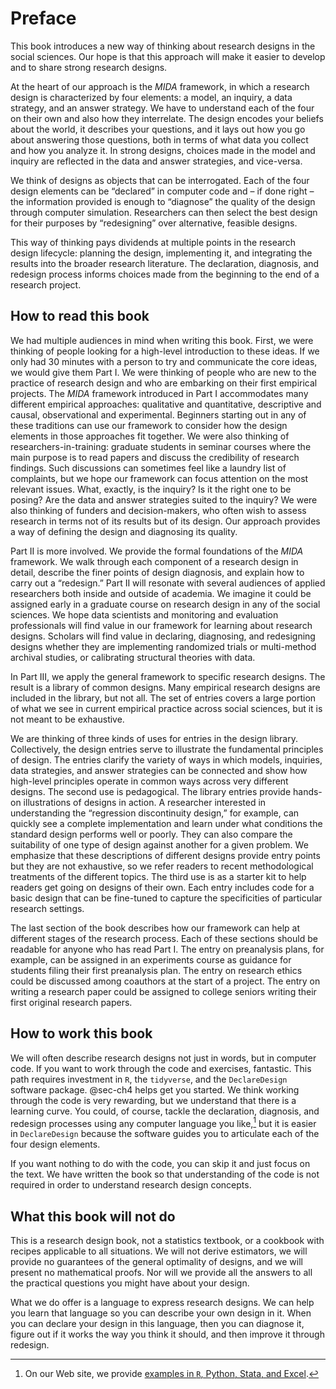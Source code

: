 # Preface {#sec-ch1}

This book introduces a new way of thinking about research designs in the social sciences. Our hope is that this approach will make it easier to develop and to share strong research designs.

At the heart of our approach is the *MIDA* framework, in which a research design is characterized by four elements: a model, an inquiry, a data strategy, and an answer strategy. We have to understand each of the four on their own and also how they interrelate. The design encodes your beliefs about the world, it describes your questions, and it lays out how you go about answering those questions, both in terms of what data you collect and how you analyze it. In strong designs, choices made in the model and inquiry are reflected in the data and answer strategies, and vice-versa.

We think of designs as objects that can be interrogated. Each of the four design elements can be "declared" in computer code and -- if done right -- the information provided is enough to "diagnose" the quality of the design through computer simulation. Researchers can then select the best design for their purposes by "redesigning" over alternative, feasible designs.

This way of thinking pays dividends at multiple points in the research design lifecycle: planning the design, implementing it, and integrating the results into the broader research literature. The declaration, diagnosis, and redesign process informs choices made from the beginning to the end of a research project.

## How to read this book

We had multiple audiences in mind when writing this book. First, we were thinking of people looking for a high-level introduction to these ideas. If we only had 30 minutes with a person to try and communicate the core ideas, we would give them Part I. We were thinking of people who are new to the practice of research design and who are embarking on their first empirical projects. The *MIDA* framework introduced in Part I accommodates many different empirical approaches: qualitative and quantitative, descriptive and causal, observational and experimental. Beginners starting out in any of these traditions can use our framework to consider how the design elements in those approaches fit together. We were also thinking of researchers-in-training: graduate students in seminar courses where the main purpose is to read papers and discuss the credibility of research findings. Such discussions can sometimes feel like a laundry list of complaints, but we hope our framework can focus attention on the most relevant issues. What, exactly, is the inquiry? Is it the right one to be posing? Are the data and answer strategies suited to the inquiry?  We were also thinking of funders and decision-makers, who often wish to assess research in terms not of its results but of its design. Our approach provides a way of defining the design and diagnosing its quality.

Part II is more involved. We provide the formal foundations of the *MIDA* framework. We walk through each component of a research design in detail, describe the finer points of design diagnosis, and explain how to carry out a "redesign." Part II will resonate with several audiences of applied researchers both inside and outside of academia. We imagine it could be assigned early in a graduate course on research design in any of the social sciences. We hope data scientists and monitoring and evaluation professionals will find value in our framework for learning about research designs. Scholars will find value in declaring, diagnosing, and redesigning designs whether they are implementing randomized trials or multi-method archival studies, or calibrating structural theories with data.

In Part III, we apply the general framework to specific research designs. The result is a library of common designs. Many empirical research designs are included in the library, but not all. The set of entries covers a large portion of what we see in current empirical practice across social sciences, but it is not meant to be exhaustive. 

We are thinking of three kinds of uses for entries in the design library. Collectively, the design entries serve to illustrate the fundamental principles of design. The entries clarify the variety of ways in which models, inquiries, data strategies, and answer strategies can be connected and show how high-level principles operate in common ways across very different designs. The second use is pedagogical. The library entries provide hands-on illustrations of designs in action. A researcher interested in understanding the "regression discontinuity design," for example, can quickly see a complete implementation and learn under what conditions the standard design performs well or poorly. They can also compare the suitability of one type of design against another for a given problem. We emphasize that these descriptions of different designs provide entry points but they are not exhaustive, so we refer readers to recent methodological treatments of the different topics. The third use is as a starter kit to help readers get going on designs of their own. Each entry includes code for a basic design that can be fine-tuned to capture the specificities of particular research settings.

The last section of the book describes how our framework can help at different stages of the research process. Each of these sections should be readable for anyone who has read Part I. The entry on preanalysis plans, for example, can be assigned in an experiments course as guidance for students filing their first preanalysis plan. The entry on research ethics could be discussed among coauthors at the start of a project. The entry on writing a research paper could be assigned to college seniors writing their first original research papers.


## How to work this book

We will often describe research designs not just in words, but in computer code. If you want to work through the code and exercises, fantastic. This path requires investment in `R`, the `tidyverse`, and the `DeclareDesign` software package. @sec-ch4 helps get you started. We think working through the code is very rewarding, but we understand that there is a learning curve. You could, of course, tackle the declaration, diagnosis, and redesign processes using any computer language you like,^[On our Web site, we provide [examples in `R`, Python, Stata, and Excel](https://declaredesign.org/other-languages.html).] but it is easier in `DeclareDesign` because the software guides you to articulate each of the four design elements.

If you want nothing to do with the code, you can skip it and just focus on the text. We have written the book so that understanding of the code is not required in order to understand research design concepts.  

## What this book will not do

This is a research design book, not a statistics textbook, or a cookbook with recipes applicable to all situations. We will not derive estimators, we will provide no guarantees of the general optimality of designs, and we will present no mathematical proofs. Nor will we provide all the answers to all the practical questions you might have about your design.

What we do offer is a language to express research designs. We can help you learn that language so you can describe your own design in it. When you can declare your design in this language, then you can diagnose it, figure out if it works the way you think it should, and then improve it through redesign.
